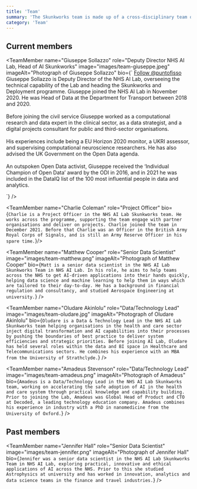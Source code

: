 ```yaml
---
title: 'Team'
summary: 'The Skunkworks team is made up of a cross-disciplinary team of technologists.'
category: 'Team'
---
```


## Current members

<TeamMember name="Giuseppe Sollazzo" role="Deputy Director NHS AI Lab, Head of AI Skunkworks" image="images/team-giuseppe.jpeg" imageAlt="Photograph of Giuseppe Sollazzo" bio={`
               <a href="https://twitter.com/puntofisso?ref_src=twsrc%5Etfw" class="twitter-follow-button" data-show-count="false">Follow @puntofisso</a><script async src="https://platform.twitter.com/widgets.js" charset="utf-8"></script><br/>
   Giuseppe Sollazzo is Deputy Director of the NHS AI Lab, overseeing the technical capability of the Lab and heading the Skunkworks and Deployment programme. Giuseppe joined the NHS AI Lab in November 2020. He was Head of Data at the Department for Transport between 2018 and 2020. 
   <br/><br/>
   Before joining the civil service Giuseppe worked as a computational research and data expert in the clinical sector, as a data strategist, and a digital projects consultant for public and third-sector organisations. 
   <br/><br/>
   His experiences include being a EU Horizon 2020 monitor, a UKRI assessor, and supervising computational neuroscience researchers. He has also advised the UK Government on the Open Data agenda. 
   <br/><br/>
   An outspoken Open Data activist, Giuseppe received the ‘Individual Champion of Open Data’ award by the ODI in 2016, and in 2021 he was included in the DataIQ list of the 100 most influential people in data and analytics. <br/>

`} /> 

<TeamMember name="Charlie Coleman" role="Project Officer" bio={`
   Charlie is a Project Officer in the NHS AI Lab Skunkworks team. He works across the programme, supporting the team engage with partner organisations and deliver on projects. Charlie joined the team in December 2021. Before that Charlie was an Officer in the British Army Royal Corps of Signals, and is still an Army Reserve Officer in his spare time.
`}/> 

<TeamMember name="Matthew Cooper" role="Senior Data Scientist" image="images/team-matthew.png" imageAlt="Photograph of Matthew Cooper" bio={`
   Matt is a senior data scientist in the NHS AI Lab Skunkworks Team in NHS AI Lab. In his role, he aims to help teams across the NHS to get AI-driven applications into their hands quickly, helping data science and machine learning to help them in ways which are tailored to their day-to-day. He has a background in financial regulation and consultancy, and studied Aerospace Engineering at university.
`} /> 

<TeamMember name="Oludare Akinlolu" role="Data/Technology Lead" image="images/team-oludare.jpg" imageAlt="Photograph of Oludare Akinlolu" bio={`
   Oludare is a Data & Technology Lead in the NHS AI Lab Skunkworks team helping organisations in the health and care sector inject digital transformation and AI capabilities into their processes by pushing the boundaries of best practice to deliver system efficiencies and strategic priorities. Before joining AI Lab, Oludare has held several roles within the data and BI space in Healthcare and Telecommunications sectors. He combines his experience with an MBA from the University of Strathclyde.
`} /> 

<TeamMember name="Amadeus Stevenson" role="Data/Technology Lead" image="images/team-amadeus.png" imageAlt="Photograph of Amadeus" bio={`
  Amadeus is a Data/Technology Lead in the NHS AI Lab Skunkworks team, working on accelerating the safe adoption of AI in the health and care system through practical knowledge and capability building. Prior to joining the Lab, Amadeus was Global Head of Product and CTO at Decoded, a leading technology education company. Amadeus combines his experience in industry with a PhD in nanomedicine from the University of Oxford.
`} /> 

## Past members

<TeamMember name="Arfah Farooq" role="Community Lead" /> 

<TeamMember name="Jennifer Hall" role="Senior Data Scientist" image="images/team-jennifer.png" imageAlt="Photograph of Jennifer Hall" bio={`
   Jennifer was a senior data scientist in the NHS AI Lab Skunkworks Team in NHS AI Lab, exploring practical, innovative and ethical applications of AI across the NHS. Prior to this she studied Astrophysics at university and has worked in innovation, analytics and data science teams in the finance and travel industries.
`} /> 
